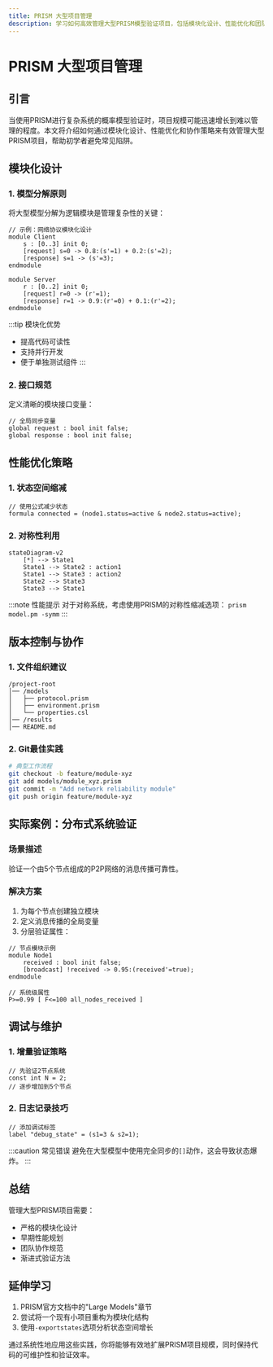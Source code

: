 ```yaml
---
title: PRISM 大型项目管理
description: 学习如何高效管理大型PRISM模型验证项目，包括模块化设计、性能优化和团队协作的最佳实践。
---
```


# PRISM 大型项目管理

## 引言

当使用PRISM进行复杂系统的概率模型验证时，项目规模可能迅速增长到难以管理的程度。本文将介绍如何通过模块化设计、性能优化和协作策略来有效管理大型PRISM项目，帮助初学者避免常见陷阱。

## 模块化设计

### 1. 模型分解原则

将大型模型分解为逻辑模块是管理复杂性的关键：

```prism
// 示例：网络协议模块化设计
module Client
    s : [0..3] init 0;
    [request] s=0 -> 0.8:(s'=1) + 0.2:(s'=2);
    [response] s=1 -> (s'=3);
endmodule

module Server
    r : [0..2] init 0;
    [request] r=0 -> (r'=1);
    [response] r=1 -> 0.9:(r'=0) + 0.1:(r'=2);
endmodule
```

:::tip 模块化优势
- 提高代码可读性
- 支持并行开发
- 便于单独测试组件
:::

### 2. 接口规范

定义清晰的模块接口变量：

```prism
// 全局同步变量
global request : bool init false;
global response : bool init false;
```

## 性能优化策略

### 1. 状态空间缩减

```prism
// 使用公式减少状态
formula connected = (node1.status=active & node2.status=active);
```

### 2. 对称性利用

```mermaid
stateDiagram-v2
    [*] --> State1
    State1 --> State2 : action1
    State1 --> State3 : action2
    State2 --> State3
    State3 --> State1
```

:::note 性能提示
对于对称系统，考虑使用PRISM的对称性缩减选项：
`prism model.pm -symm`
:::

## 版本控制与协作

### 1. 文件组织建议

```
/project-root
│── /models
│   ├── protocol.prism
│   ├── environment.prism
│   └── properties.csl
│── /results
│── README.md
```

### 2. Git最佳实践

```bash
# 典型工作流程
git checkout -b feature/module-xyz
git add models/module_xyz.prism
git commit -m "Add network reliability module"
git push origin feature/module-xyz
```

## 实际案例：分布式系统验证

### 场景描述
验证一个由5个节点组成的P2P网络的消息传播可靠性。

### 解决方案
1. 为每个节点创建独立模块
2. 定义消息传播的全局变量
3. 分层验证属性：

```prism
// 节点模块示例
module Node1
    received : bool init false;
    [broadcast] !received -> 0.95:(received'=true);
endmodule

// 系统级属性
P>=0.99 [ F<=100 all_nodes_received ]
```

## 调试与维护

### 1. 增量验证策略

```prism
// 先验证2节点系统
const int N = 2;
// 逐步增加到5个节点
```

### 2. 日志记录技巧

```prism
// 添加调试标签
label "debug_state" = (s1=3 & s2=1);
```

:::caution 常见错误
避免在大型模型中使用完全同步的`[]`动作，这会导致状态爆炸。
:::

## 总结

管理大型PRISM项目需要：
- 严格的模块化设计
- 早期性能规划
- 团队协作规范
- 渐进式验证方法

## 延伸学习

1. PRISM官方文档中的"Large Models"章节
2. 尝试将一个现有小项目重构为模块化结构
3. 使用`-exportstates`选项分析状态空间增长

通过系统性地应用这些实践，你将能够有效地扩展PRISM项目规模，同时保持代码的可维护性和验证效率。